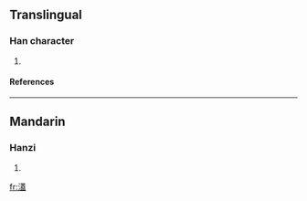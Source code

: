 ==Translingual==
===Han character===
{{Han char|rn=85|rad=水|as=14|sn=17|four=3411<sub>7</sub>|canj=水廿土廿 (ETGT)}}
# {{defn|Han|sort=水14}}
====References====
{{Han ref|kx=0657.090|dkj=18525|dj=1067.110|hdz=31766.030|uh=6FED|ud=28653|bh=ED54|bd=60756}}

----
==Mandarin==
===Hanzi===
{{cmn-hanzi|pin=[[ài]] ([[ai4]])|wg=ai<sup>4</sup>}}
# {{defn|Mandarin}}

[[fr:濭]]